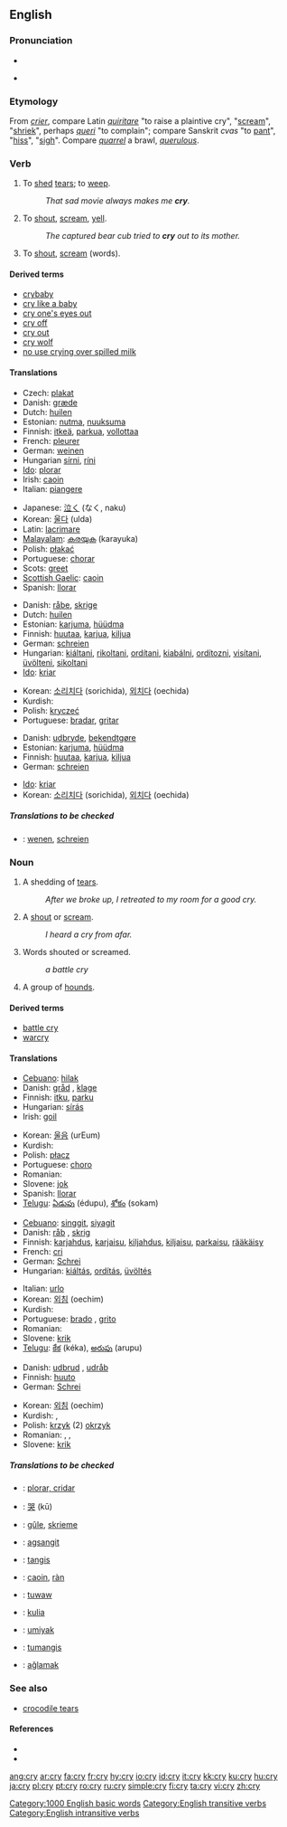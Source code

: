 ==English==

{{rank|individual|girls|wall|809|cry|step|turning|village}}

===Pronunciation===
*{{IPA|/kraɪ/}}
*{{audio|en-us-cry.ogg|Audio (US)}}
*:{{rhymes|aɪ}}

===Etymology===
From {{F.}} ''[[crier]]'', compare Latin ''[[quiritare]]'' "to raise a plaintive cry", "[[scream]]", "[[shriek]]", perhaps {{F.}} ''[[queri]]'' "to complain"; compare Sanskrit ''cvas'' "to [[pant]]", "[[hiss]]", "[[sigh]]". Compare ''[[quarrel]]'' a brawl, ''[[querulous]]''.

===Verb===
{{en-verb|cr|i|ed}}

# {{intransitive}} To [[shed]] [[tears]]; to [[weep]].
#:''That sad movie always makes me '''cry'''.''
# {{intransitive}} To [[shout]], [[scream]], [[yell]].
#:''The captured bear cub tried to '''cry''' out to its mother.''
# {{transitive}} To [[shout]], [[scream]] (words).

====Derived terms====
*[[crybaby]]
*[[cry like a baby]]
*[[cry one's eyes out]]
*[[cry off]]
*[[cry out]]
*[[cry wolf]]
*[[no use crying over spilled milk]]

====Translations====
{{trans-top|intransitive: to weep}}
*Czech: [[plakat]]
*Danish: [[græde]]
*Dutch: [[huilen]]
*Estonian: [[nutma]], [[nuuksuma]]
*Finnish: [[itkeä]], [[parkua]], [[vollottaa]]
*French: [[pleurer]]
*German: [[weinen]]
*Hungarian [[sírni]], [[ríni]]
*[[Ido]]: [[plorar]]
*Irish: [[caoin]]
*Italian: [[piangere]]
{{trans-mid}}
*Japanese: [[泣く]] (なく, naku)
*Korean: [[울다]] (ulda)
*Latin: [[lacrimare]]
*[[Malayalam]]: [[കരയുക]] (karayuka)
*Polish: [[płakać]]
*Portuguese: [[chorar]]
*Scots: [[greet]]
*[[Scottish Gaelic]]: [[caoin#Scottish Gaelic|caoin]]
*Spanish: [[llorar]]
{{trans-bottom}}

{{trans-top|intransitive: to shout, scream, yell}}
*Danish: [[råbe]], [[skrige]]
*Dutch: [[huilen]]
*Estonian: [[karjuma]], [[hüüdma]]
*Finnish: [[huutaa]], [[karjua]], [[kiljua]]
*German: [[schreien]]
*Hungarian: [[kiáltani]], [[rikoltani]], [[ordítani]], [[kiabálni]], [[ordítozni]], [[visítani]], [[üvölteni]], [[sikoltani]]
*[[Ido]]: [[kriar]]
{{trans-mid}}
*Korean: [[소리치다]] (sorichida), [[외치다]] (oechida)
*Kurdish: {{KUchar|[[هاوار کردن]]}}
*Polish: [[kryczeć]]
*Portuguese: [[bradar]], [[gritar]]
{{trans-bottom}}

{{trans-top|transitive: to shout, to scream (words)}}
*Danish: [[udbryde]], [[bekendtgøre]]
*Estonian: [[karjuma]], [[hüüdma]]
*Finnish: [[huutaa]], [[karjua]], [[kiljua]]
*German: [[schreien]]
{{trans-mid}}
*[[Ido]]: [[kriar]]
*Korean: [[소리치다]] (sorichida), [[외치다]] (oechida)
{{trans-bottom}}

=====Translations to be checked=====
{{checktrans}}
*{{ttbc|Dutch}}: [[wenen]], [[schreien]]

===Noun===
{{en-noun|cri|es}}

# A shedding of [[tears]].
#:''After we broke up, I retreated to my room for a good cry.''
# A [[shout]] or [[scream]].
#:''I heard a cry from afar.''
# Words shouted or screamed.
#:''a battle cry''
# {{context|collectively}} A group of [[hounds]].

====Derived terms====
*[[battle cry]]
*[[warcry]]

====Translations====
{{trans-top|a shedding of tears}}
*[[Cebuano]]: [[hilak]]
*Danish: [[gråd]] {{c}}, [[klage]] {{c}}
*Finnish: [[itku]], [[parku]]
*Hungarian: [[sírás]]
*Irish: [[goil]]
{{trans-mid}}
*Korean: [[울음]] (urEum)
*Kurdish: {{KUchar|[[گریان]]}}
*Polish: [[płacz]] {{m}}
*Portuguese: [[choro]] {{m}}
*Romanian: {{trad|ro|plânset}} {{n}}
*Slovene: [[jok]] {{m}}
*Spanish: [[llorar]]
*[[Telugu]]: [[ఏడుపు]] (édupu), [[శోకం]] (sokam)
{{trans-bottom}}

{{trans-top|a shout or scream}}
*[[Cebuano]]: [[singgit]], [[siyagit]]
*Danish: [[råb]] {{c}}, [[skrig]] {{c}}
*Finnish: [[karjahdus]], [[karjaisu]], [[kiljahdus]], [[kiljaisu]], [[parkaisu]], [[rääkäisy]]
*French: [[cri]] {{m}}
*German: [[Schrei]] {{m}}
*Hungarian: [[kiáltás]],  [[ordítás]], [[üvöltés]]
{{trans-mid}}
*Italian: [[urlo]] {{m}}
*Korean: [[외침]] (oechim)
*Kurdish: {{KUchar|[[هاوار]]}}
*Portuguese: [[brado]] {{m}}, [[grito]] {{m}}
*Romanian: {{trad|ro|ţipăt}} {{n}}
*Slovene: [[krik]] {{m}}
*[[Telugu]]: [[కేక]] (kéka), [[అరుపు]] (arupu)
{{trans-bottom}}

{{trans-top|words shouted or screamed}}
*Danish: [[udbrud]] {{n}}, [[udråb]] {{n}}
*Finnish: [[huuto]]
*German: [[Schrei]] {{m}}
{{trans-mid}}
*Korean: [[외침]] (oechim)
*Kurdish: {{KUchar|[[هاوار]]}}, {{KUchar|[[بانگ]]}}
*Polish: [[krzyk]] (2) {{m}} [[okrzyk]] {{m}}
*Romanian: {{trad|ro|strigăt}} {{n}}, {{trad|ro|urlet}} {{n}}, {{trad|ro|ţipăt}} {{n}}
*Slovene: [[krik]] {{m}}
{{trans-bottom}}

=====Translations to be checked=====
{{checktrans}}
*{{ttbc|Catalan}}: [[plorar, cridar]]
*{{ttbc|Chinese}}: [[哭]] (kū)
*{{ttbc|Frisian}}: [[gûle]], [[skrieme]]
*{{ttbc|Ilocano}}: [[agsangit]]
*{{ttbc|Indonesian}}: [[tangis]]
*{{ttbc|Scottish Gaelic}}: [[caoin#Scottish Gaelic|caoin]], [[ràn]]
*{{ttbc|Surigaonon}}: [[tuwaw]]
*{{ttbc|Swahili}}: [[kulia]]
*{{ttbc|Tagalog}}: [[umiyak]]
*{{ttbc|Tausug}}: [[tumangis]]
*{{ttbc|Turkish}}: [[ağlamak]]

===See also===
*[[crocodile tears]]

====References====
{{rfc-level|References at L4+ not in L3 POS section}}
*{{R:Webster 1828}}
*{{R:Webster 1913}}

[[Category:1000 English basic words]]
[[Category:English transitive verbs]]
[[Category:English intransitive verbs]]

[[ang:cry]]
[[ar:cry]]
[[fa:cry]]
[[fr:cry]]
[[hy:cry]]
[[io:cry]]
[[id:cry]]
[[it:cry]]
[[kk:cry]]
[[ku:cry]]
[[hu:cry]]
[[ja:cry]]
[[pl:cry]]
[[pt:cry]]
[[ro:cry]]
[[ru:cry]]
[[simple:cry]]
[[fi:cry]]
[[ta:cry]]
[[vi:cry]]
[[zh:cry]]